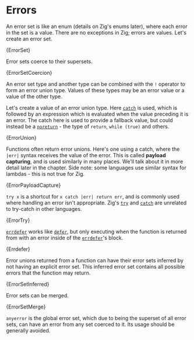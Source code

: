 

# Errors

An error set is like an enum (details on Zig's enums later), where each error in
the set is a value. There are no exceptions in Zig; errors are values. Let's
create an error set.

<CodeBlock language="zig">{ErrorSet}</CodeBlock>

Error sets coerce to their supersets.

<CodeBlock language="zig">{ErrorSetCoercion}</CodeBlock>

An error set type and another type can be combined with the `!` operator to form
an error union type. Values of these types may be an error value or a value of
the other type.

Let's create a value of an error union type. Here
[`catch`](https://ziglang.org/documentation/master/#catch) is used, which is
followed by an expression which is evaluated when the value preceding it is an
error. The catch here is used to provide a fallback value, but could instead be
a [`noreturn`](https://ziglang.org/documentation/master/#noreturn) - the type of
`return`, `while (true)` and others.

<CodeBlock language="zig">{ErrorUnion}</CodeBlock>

Functions often return error unions. Here's one using a catch, where the `|err|`
syntax receives the value of the error. This is called **payload capturing**,
and is used similarly in many places. We'll talk about it in more detail later
in the chapter. Side note: some languages use similar syntax for lambdas - this
is not true for Zig.

<CodeBlock language="zig">{ErrorPayloadCapture}</CodeBlock>

`try x` is a shortcut for `x catch |err| return err`, and is commonly used where
handling an error isn't appropriate. Zig's
[`try`](https://ziglang.org/documentation/master/#try) and
[`catch`](https://ziglang.org/documentation/master/#catch) are unrelated to
try-catch in other languages.

<CodeBlock language="zig">{ErrorTry}</CodeBlock>

[`errdefer`](https://ziglang.org/documentation/master/#errdefer) works like
[`defer`](https://ziglang.org/documentation/master/#defer), but only executing
when the function is returned from with an error inside of the
[`errdefer`](https://ziglang.org/documentation/master/#errdefer)'s block.

<CodeBlock language="zig">{Errdefer}</CodeBlock>

Error unions returned from a function can have their error sets inferred by not
having an explicit error set. This inferred error set contains all possible
errors that the function may return.

<CodeBlock language="zig">{ErrorSetInferred}</CodeBlock>

Error sets can be merged.

<CodeBlock language="zig">{ErrorSetMerge}</CodeBlock>

`anyerror` is the global error set, which due to being the superset of all error
sets, can have an error from any set coerced to it. Its usage should be
generally avoided.
